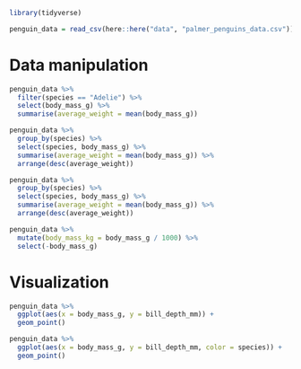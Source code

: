 
```r

library(tidyverse)

```


```r

penguin_data = read_csv(here::here("data", "palmer_penguins_data.csv"))

```


# Data manipulation

```r

penguin_data %>% 
  filter(species == "Adelie") %>% 
  select(body_mass_g) %>% 
  summarise(average_weight = mean(body_mass_g))

```


```r

penguin_data %>% 
  group_by(species) %>% 
  select(species, body_mass_g) %>% 
  summarise(average_weight = mean(body_mass_g)) %>% 
  arrange(desc(average_weight))

```



```r

penguin_data %>% 
  group_by(species) %>% 
  select(species, body_mass_g) %>% 
  summarise(average_weight = mean(body_mass_g)) %>% 
  arrange(desc(average_weight))

```


```r

penguin_data %>% 
  mutate(body_mass_kg = body_mass_g / 1000) %>% 
  select(-body_mass_g)

```

# Visualization

```r

penguin_data %>% 
  ggplot(aes(x = body_mass_g, y = bill_depth_mm)) + 
  geom_point()

```


```r

penguin_data %>% 
  ggplot(aes(x = body_mass_g, y = bill_depth_mm, color = species)) + 
  geom_point()

```

